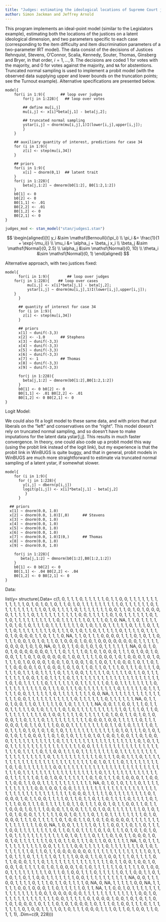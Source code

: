 ```yaml
---
title: "Judges: estimating the ideological locations of Supreme Court justices"
author: Simon Jackman and Jeffrey Arnold
---
```


This program implements an ideal-point model (similar to the
Legislators example), estimating both the locations of the justices on a latent ideological dimension, and two parameters specific to each case (corresponding to the item difficulty and item discrimination parameters of a two-parameter IRT model).  The data consist of the decisions of Justices Rehnquist,
Stevens, O'Connor, Scalia, Kennedy, Souter, Thomas, Ginsberg and Bryer, in that order, $i = 1, \dots, 9$. The decisions are coded 1 for votes with the majority, and 0 for votes against the majority, and `NA` for abstentions.  Truncated normal sampling is used to implement a probit model (with the observed data supplying upper and lower bounds on the truncation points; see the Turnout example).  Alternative specifications are presented below.

```
model{
	for(i in 1:9){       ## loop over judges
		for(j in 1:228){   ## loop over votes

		## define mu[i,j]
		mu[i,j] <- x[i]*beta[j,1] - beta[j,2];

		## truncated normal sampling
		ystar[i,j] ~ dnorm(mu[i,j],1)I(lower[i,j],upper[i,j]);
		}
	}

	## auxiliary quantity of interest, predictions for case 34
	for (i in 1:9){
		z[i] <- step(mu[i,34])
	}

	## priors
	for(i in 1:9){
		x[i] ~ dnorm(0,1)  ## latent trait
	}
	for(j in 1:228){
		beta[j,1:2] ~ dmnorm(b0[1:2], B0[1:2,1:2])
	}
	b0[1] <- 0
	b0[2] <- 0
	B0[1,1] <- .01 
	B0[2,2] <- .01
	B0[1,2] <- 0
	B0[2,1] <- 0
}
```

```r
judges_mod <- stan_model("stan/judges1.stan")
```

$$
\begin{aligned}[t]
y_i &\sim \mathsf{Bernoulli}(\pi_i) \\
\pi_i &= \frac{1}{1 + \exp(-\mu_i)} \\
\mu_i &= \alpha_j + \beta_j x_i \\
\beta_j &\sim \mathsf{Normal}(0, 2.5) \\
\alpha_j &\sim \mathsf{Normal}(0, 10) \\
\theta_i &\sim \mathsf{Normal}(0, 1)
\end{aligned}
$$


Alternative approach, with two justices fixed:

```
model{
	  for(i in 1:9){        ## loop over judges
    for(j in 1:228){    ## loop over cases
	      mu[i,j] <- x[i]*beta[j,1] - beta[j,2];
	      ystar[i,j] ~ dnorm(mu[i,j],1)I(lower[i,j],upper[i,j]);
    }
	  }

	  ## quantity of interest for case 34
	  for (i in 1:9){
	    z[i] <- step(mu[i,34])
	  }

	  ## priors
	  x[1] ~ dunif(-3,3)
	  x[2] <- -1.0       ## Stephens
	  x[3] ~ dunif(-3,3)
	  x[4] ~ dunif(-3,3)
	  x[5] ~ dunif(-3,3)
	  x[6] ~ dunif(-3,3)
	  x[7] <- 1          ## Thomas
	  x[8] ~ dunif(-3,3)
	  x[9] ~ dunif(-3,3)

	  for(j in 1:228){
	    beta[j,1:2] ~ dmnorm(b0[1:2],B0[1:2,1:2])
	  }
	  b0[1] <- 0 b0[2] <- 0
	  B0[1,1] <- .01 B0[2,2] <- .01
	  B0[1,2] <- 0 B0[2,1] <- 0
}
```

Logit Model:

We could also fit a logit model to these same data, and with priors that put liberals on the "left" and conservatives on the "right".  This model doesn't rely on truncated normal sampling, and so doesn't have to make imputations for the latent data ystar[i,j].  This results in much faster convergence.  In theory, one could also code up a probit model this way (using the probit link instead of the logit link), but my experience is that the probit link in WinBUGS is quite buggy, and that in general, probit models in WinBUGS are much more straightforward to estimate via truncated normal sampling of a latent ystar, if somewhat slower.

```
model{
	for (i in 1:9){
	  for (j in 1:228){
		y[i,j] ~ dbern(p[i,j])
		logit(p[i,j]) <- x[i]*beta[j,1] - beta[j,2]
	     }
	  }

  ## priors
  x[1] ~ dnorm(0.0, 1.0)
  x[2] ~ dnorm(0.0, 1.0)I(,0)      ## Stevens
  x[3] ~ dnorm(0.0, 1.0)
  x[4] ~ dnorm(0.0, 1.0)
  x[5] ~ dnorm(0.0, 1.0)
  x[6] ~ dnorm(0.0, 1.0)
  x[7] ~ dnorm(0.0, 1.0)I(0,)      ## Thomas
  x[8] ~ dnorm(0.0, 1.0)
  x[9] ~ dnorm(0.0, 1.0)

	for(j in 1:228){
	   beta[j,1:2] ~ dmnorm(b0[1:2],B0[1:2,1:2])
	}
	b0[1] <- 0 b0[2] <- 0
	B0[1,1] <- .04 B0[2,2] <- .04
	B0[1,2] <- 0 B0[2,1] <- 0
}
```

Data:

list(y= structure(.Data= c(1, 0, 1, 1, 1, 0, 1, 1, 1, 1, 1, 0, 1, 1, 0, 0, 1, 1, 1, 1, 1, 1, 1, 1, 1, 1, 1, 1, 0, 1, 0, 1, 0, 1, 0, 1, 1, 0, 1, 0, 1, 1, 1, 1, 1, 1, 1, 1, 1, 0, 1, 1, 1, 1, 1, 1, 0, 1, 1, 1, 1, 1, 1, 1, 1, 1, 1, 0, 1, 0, 1, 1, 1, 1, 0, 1, 1, 1, 1, 1, 1, 1, 0, 0, 1, 1, 0, 1, 0, 1, 0, 0, 0, 0, 1, 1, 1, 1, 1, 0, 1, 1, 1, 1, 1, 1, 1, 1, 1, 1, 0, 0, 1, 1, 1, 1, 1, 0, 1, 0, 1, 1, 1, 1, 1, 1, 0, 1, 1, 0, 1, 1, 1, 1, 1, 1, 1, 1, 1, 1, 0, 1, 1, 1, 1, 1, 1, 0, 1, 1, 1, 0, 1, 0, NA, 1, 1, 0, 1, 1, 1, 1, 1, 0, 1, 0, 1, 0, 1, 1, 1, 0, 1, 1, 1, 1, 1, 1, 1, 0, 1, 0, 1, 1, 0, 1, 1, 1, 1, 1, 0, 1, 1, 1, 0, 1, 1, 1, 1, 0, 1, 1, 1, 1, 1, 1, 1, 1, 0, 1, 1, 1, 0, 1, 0, 1, 1, 0, 1, 1, 1, 1, 1, 0, 1, 1, 1, 1, 0, 1, 1, 1, 0, 1, 0, 0, 0, 0, 1, 1, 0, 1, 1, 1, 0, NA, 1, 1, 0, 1, 1, 1, 0, 0, 0, 0, 1, 1, 1, 0, 1, 0, 1, 1, 0, 1, 1, 1, 0, 0, 1, 0, 1, 0, 1, 1, 0, 1, 0, 0, 0, 1, 0, 0, 1, 0, 0, 0, 0, 0, 0, 0, 0, 1, 1, 1, 1, 1, 0, 0, 0, 0, 1, 0, 1, 0, NA, 0, 1, 0, 1, 1, 0, 0, 1, 0, 1, 0, 1, 1, 1, 1, 1, 1, NA, 0, 0, 1, 0, 0, 1, 0, 0, 0, 0, 0, 0, 0, 1, 1, 1, 0, 1, 1, 1, 1, 0, 1, 0, 1, 0, 0, 0, 1, 1, 1, 0, 1, 0, 0, 1, 0, 0, 0, 1, 1, 1, 0, 1, 0, 0, 0, 0, 0, 0, 1, 0, 0, 1, 1, 1, 1, 0, 0, 0, 1, 0, 1, 0, 0, 0, 1, 0, 1, 0, 1, 1, 1, 0, 1, 0, 0, 0, 0, 1, 0, 0, 1, 0, 1, 0, 0, 1, 0, 1, 0, 0, 1, 1, 0, 0, 0, 1, 0, 1, 1, 0, 1, 1, 1, 0, 0, 0, 0, 1, 0, 1, 0, 0, 0, 1, 0, 1, 0, 1, 1, 0, 1, 1, 0, 1, 1, 1, 0, 1, 1, 1, 0, 1, 1, 1, 0, 1, 1, 1, 0, 1, 1, 1, 0, 1, 1, 1, 1, 0, 1, 1, 1, 0, 0, 1, 1, 1, 1, 1, 0, 1, 1, 1, 1, 0, 1, 1, 0, 1, 1, 1, 1, 1, 1, 1, 1, 0, 0, 1, 1, 0, 1, 1, 1, 1, 0, 1, 1, 1, 1, 1, 1, 1, 1, 1, 1, 1, 1, 1, 1, 1, 1, 1, 1, 1, 1, 1, 1, 0, 1, 0, 1, 1, 1, 1, 1, 0, 1, 1, 1, 1, 1, 1, 0, 1, 1, 1, 1, 1, 1, 0, 1, 0, 1, 1, 1, 1, 1, 1, 1, 1, 0, 1, 1, 1, 1, 1, 1, 1, 1, 1, 0, 1, 1, 1, 0, 1, 1, 1, 0, 1, 1, 1, 1, 1, 1, 1, 1, 0, 1, 1, 1, 1, 1, 0, 1, 1, 1, 1, 1, 1, 0, 0, 1, 1, 1, 1, 1, 1, 0, 1, 1, 1, 1, 1, 1, 1, 1, 0, 0, NA, 1, 1, 1, 1, 1, 1, 1, 1, 1, 1, 1, 1, 1, 1, 1, 0, 0, 1, 1, 1, 1, 1, 1, 1, 1, 1, 1, 1, 0, 1, 1, 1, 1, 1, 1, 0, 1, 1, 1, 1, 1, 1, NA, 0, 1, 1, 0, 1, 0, 0, 1, 1, 0, 1, 1, 1, 1, 1, 0, 1, 0, 1, 1, 1, 1, 1, NA, 0, 0, 1, 1, 0, 0, 1, 1, 1, 0, 1, 1, 0, 1, 1, 1, 1, 1, 0, 1, 0, 1, 1, 1, 1, 0, 1, 0, 1, 1, 1, 1, 1, 1, 1, 1, 1, 1, 1, 0, 1, 1, 1, 0, 1, 1, 0, 1, 1, 1, 1, 1, 1, 1, 1, 1, 0, 1, 0, 0, 1, 1, 1, 1, 0, 1, 1, 1, 1, 1, 0, 1, 0, 0, 1, 1, 0, 1, 0, 1, 0, 0, 0, 1, 1, 0, 1, 1, 1, 0, 1, 1, 1, 1, 1, 1, 1, 1, 1, 1, 0, 0, 0, 1, 0, 0, 1, 1, 1, 1, 1, 0, 1, 1, 1, 0, 0, 0, 1, 0, 1, 1, 0, 1, 1, 1, 0, 0, 0, 1, 1, 1, 1, 1, 1, 1, 1, 0, 1, 1, 0, 1, 0, 1, 1, 1, 1, 0, 1, 0, 1, 1, 1, 0, 1, 0, 1, 0, 1, 0, 1, 0, 1, 1, 1, 1, 1, 1, 1, 1, 1, 1, 1, 1, 0, 1, 0, 1, 1, 1, 0, 1, 0, 1, 0, 1, 0, 1, 1, 0, 0, 0, 1, 1, 0, 1, 0, 1, 0, 1, 1, 1, 0, 1, 0, 1, 0, 0, 1, 0, 0, 1, 1, 0, 1, 0, 0, 0, 1, 1, 1, 1, 1, 1, 1, 1, 1, 1, 1, 0, 1, 1, 1, 1, 1, 1, 1, 1, 1, 1, 1, 1, 1, 1, 1, 1, 1, 1, 0, 1, 0, 1, 1, 0, 1, 1, 1, 1, 1, 1, 1, 1, 1, 1, 1, 1, 1, 1, 1, 1, 1, 0, 0, 1, 1, 1, 1, 1, 1, 1, 1, 1, 1, 1, 1, 1, 1, 1, 1, 1, 1, 1, 0, 1, 1, 1, 1, 0, 1, 1, 0, 0, 1, 1, 1, 0, 1, 1, 1, 1, 1, 1, 1, 1, 0, 1, 1, 1, 1, 1, 1, 1, 1, 1, 1, 1, 1, 1, 1, 1, 1, 1, 1, 1, 0, 1, 1, 1, 1, 1, 1, 1, 1, 1, 1, 1, 0, 1, 1, 1, 0, 0, 1, 1, 1, 0, 1, 1, 1, 1, 1, 1, 1, 1, 1, 1, 1, 1, 1, 1, 1, 1, 1, 1, 1, 1, 1, 1, 1, 1, 1, 0, 1, 0, 1, 1, 1, 0, 1, 1, 1, 1, 1, 1, 1, 1, 1, 0, 1, 0, 1, 1, 1, 1, 1, 1, 1, 0, 0, 1, 1, 1, 1, 1, 1, 1, 1, 1, 1, 1, 1, 1, 1, 1, 1, 1, 1, 1, 1, 1, 1, 1, 1, 1, 1, 0, 1, 1, 1, 1, 1, 1, 1, 1, 1, 1, 1, 1, 1, 1, 1, 1, 1, 1, 0, 1, 1, 1, 1, 1, 1, 1, 1, 1, 1, 1, 1, 1, 0, 1, 1, 1, 1, 1, 1, 0, 1, 0, 1, 0, 0, 1, 1, 1, 1, 1, 1, 0, 1, 0, 1, 1, 1, 0, 1, 0, 0, 0, 1, 1, 0, 0, 1, 1, 0, 0, 1, 1, 0, 0, 1, 1, 1, 1, 1, 1, 1, 1, 1, 1, 1, 1, NA, 0, 1, 0, 1, 0, 1, 1, 1, 0, 1, 1, 1, 1, 1, 1, 1, 1, 1, 1, 1, 0, 0, 1, 0, 0, 1, 0, 0, 1, 1, 1, 1, 1, 1, 1, 1, 1, 1, 1, 1, 1, 1, 1, 1, 1, 1, 1, 1, 1, 1, 1, 1, 1, 1, 1, 1, 1, 1, 1, 1, 1, 1, 1, 1, 0, 0, 0, 1, 1, 1, 1, 1, 0, 1, 1, 1, 1, 1, 1, 1, 1, 0, 1, 0, 0, 0, 1, 0, 1, 1, 0, 0, 1, 1, 1, 1, 0, 1, 1, 0, 1, 1, 0, 1, 1, 0, 1, 1, 1, 1, 0, 1, 1, 1, 1, 0, 1, 1, 1, 1, 0, 0, 1, 1, 1, 0, 1, 1, 1, 1, 1, 0, 1, 1, 0, 1, 1, 1, 0, 0, 1, 0, 1, 1, 0, 0, 1, 1, 0, 1, 1, 1, 0, 0, 0, 1, 0, 1, 1, 1, 0, 0, 0, 1, 1, 0, 0, 1, 1, 1, 0, 1, 0, 0, 1, 1, 1, 1, 1, 1, 1, 0, 1, 0, 1, 1, 0, 1, 0, 0, 0, 1, 1, 1, 1, 1, 1, 0, 0, 1, 0, 1, 1, 1, 0, 1, 1, 0, 1, 1, 1, 1, 1, 1, 1, 1, 0, 1, 0, 0, 0, 0, 1, 1, 1, 0, 1, 1, 1, 1, 1, 0, 1, 0, 0, 1, 1, 0, 1, 0, 1, 0, 0, 0, 0, 0, 1, 1, 1, 1, 1, 1, 1, 1, 1, 1, 1, 1, 1, 1, 1, 0, 0, NA, 1, 0, 0, 1, 1, 1, 1, 1, 0, 1, 1, 1, 0, 0, 1, 1, 0, 1, 1, 0, 1, 1, 1, 1, 0, 0, 1, 1, 1, 1, 1, 1, 1, 1, 0, 1, 1, 0, 1, 0, 1, 1, 1, 1, 0, 1, 0, 1, 1, 1, 0, 1, 0, 1, 0, 1, 0, 1, 0, 1, 1, 1, 1, 1, 1, 1, 1, 1, 1, 1, 1, 0, 1, 0, 1, 1, 1, 0, 1, 1, 1, 0, 1, 0, 1, 1, 0, 0, 0, 1, 0, 0, 1, 0, 1, 1, 1, 1, 1, 1, 1, 0, 1, 0, 1, 1, 0, 1, 1, 1, 0, 1, 1, 0, 0, 1, 1, 1, 1, NA, 1, 0, 1, 1, 1, 1, 1, 1, 1, 1, 1, 1, 1, 1, 0, 0, 1, 1, 1, 1, 1, 0, 0, 1, 1, 1, 1, 1, 0, 1, 1, 1, 1, 1, 1, 1, 0, 1, 0, 1, 1, 1, 1, 1, 1, 1, 0, 1, 1, 0, 1, 1, 0, 0, 0, 0, 0, 0, 0, 1, 1, 1, 1, 1, 1, 1, 1, 1, 1, 1, 1, 1, 0, 1, 1, 1, 0, 1, 1, 1, 0, 1, 1, 1, 1, 1, 0, 1, 1, 1, 1, 0, 0, 0, 1, 1, 0, 1, 0, 0, 1, 1, 1, 0, 1, 1, 1, 1, 0, 1, 1, 0, 0, 0, 1, 1, 1, 0, 1, 1, 1, 1, 1, 1, 1, 1, 1, 1, 1, 1, 1, 1, 1, 0, 1, 1, 0, 0, 1, 0, 0, 1, 0, 0, 0, 1, 0, 1, 1, 1, 1, 0, 1, 0, 1, 0, 0, 0, 1, 0, 1, 0, 1, 1, 1, 1, 1, 1, 0, 1, 1, 1, 1, 0, 1, 0, 0, 0, 1, 1, 1, 1, 1, 1, 1, 1, 1, 0, 1, 1, 0, 1, 0, 0, 1, 1, 1, 0, 1, 1, 1, 1, 1, 0, 1, 1, 0, 0, 1, 1, 0, 1, 1, 0, 1, 1, 0, 1, 1, 0, 0, 1, 1, 1, 1, 1, 1, 1, 0, 0, 1, 1, 1, 1, 1, 1, 1, 1, 1, 1, NA, 0, 0, 1, 1, 1, 0, 0, 1, 1, 1, 1, 0, 1, 1, 1, 0, 1, 1, 0, 1, 1, 1, 1, 0, NA, 0, NA, 1, 1, 1, 1, 1, 0, 0, NA, 1, 1, 1, 1, 1, 0, 0, 1, 0, 0, 0, 1, 1, 0, 1, 1, 1, 1, 1, 0, 1, 1, NA, 1, 1, 0, 0, 1, 0, 1, 1, 1, 1, 1, 1, 1, 1, 1, 1, 1, 1, 1, 1, 1, 0, 0, 1, 0, 0, 0, 0, 0, 0, 1, 1, 1, 1, 1, 1, 1, 1, 1, 1, 1, 1, 1, 0, 0, 1, 0, 1, 1, 1, 1, 1, 1, 1, 1, 1, 1, 1, 1, 0, 0, 1, 1, 1, 1, 1, 0, 1, 0, 0, 0, 1, 0, 0, 1, 0, 1, 0, 1, 1, 0, 1, 0, 1, 0, 0, 0, 1, 0, 1, 1, 1, 0, 1, 0, 1, 0, 0, 0, 1, 0, 1, 1, 1, 0, 1, 0, 0, 1, 1, 1, 0, 1, 1, 1, 1, 1, 1, 1, 0, 1, 0, 0, 1, 1, 1, 1, 0, 1, 0, 1, 1, 1, 0, 0, 0, 1, 1, 1, 0, 1, 1, 0, 1, 0, 0, 1, 1, 0, 1, 1, 1), .Dim=c(9, 228)))

